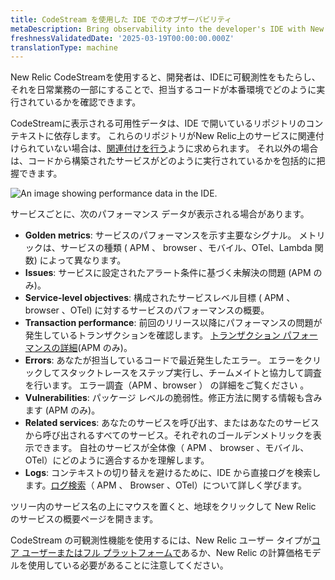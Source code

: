 ```yaml
---
title: CodeStream を使用した IDE でのオブザーバビリティ
metaDescription: Bring observability into the developer's IDE with New Relic CodeStream.
freshnessValidatedDate: '2025-03-19T00:00:00.000Z'
translationType: machine
---
```


New Relic CodeStreamを使用すると、開発者は、IDEに可観測性をもたらし、それを日常業務の一部にすることで、担当するコードが本番環境でどのように実行されているかを確認できます。

CodeStreamに表示される可用性データは、IDE で開いているリポジトリのコンテキストに依存します。 これらのリポジトリがNew Relic上のサービスに関連付けられていない場合は、[関連付けを行う](/docs/codestream/observability/repo-association)ように求められます。 それ以外の場合は、コードから構築されたサービスがどのように実行されているかを包括的に把握できます。

<img title="Performance data for your services" alt="An image showing performance data in the IDE." src="/images/codestream_screenshot-crop_o11y.webp" />

サービスごとに、次のパフォーマンス データが表示される場合があります。

* <DNT>**Golden metrics**</DNT>: サービスのパフォーマンスを示す主要なシグナル。 メトリックは、サービスの種類 ( APM 、 browser 、モバイル、OTel、Lambda 関数) によって異なります。
* <DNT>**Issues**</DNT>: サービスに設定されたアラート条件に基づく未解決の問題 (APM のみ)。
* <DNT>**Service-level objectives**</DNT>: 構成されたサービスレベル目標 ( APM 、 browser 、OTel) に対するサービスのパフォーマンスの概要。
* <DNT>**Transaction performance**</DNT>: 前回のリリース以降にパフォーマンスの問題が発生しているトランザクションを確認します。 [トランザクション パフォーマンスの詳細](/docs/codestream/observability/transactions)(APM のみ)。
* <DNT>**Errors**</DNT>: あなたが担当しているコードで最近発生したエラー。 エラーをクリックしてスタックトレースをステップ実行し、チームメイトと協力して調査を行います。 [](/docs/codestream/observability/error-investigation)エラー調査（APM 、browser ） の詳細をご覧ください 。
* <DNT>**Vulnerabilities**</DNT>: パッケージ レベルの脆弱性。修正方法に関する情報も含みます (APM のみ)。
* <DNT>**Related services**</DNT>: あなたのサービスを呼び出す、またはあなたのサービスから呼び出されるすべてのサービス。それぞれのゴールデンメトリックを表示できます。 自社のサービスが全体像（ APM 、 browser 、モバイル、OTel）にどのように適合するかを理解します。
* <DNT>**Logs**</DNT>: コンテキストの切り替えを避けるために、IDE から直接ログを検索します。[ログ検索](/docs/codestream/observability/log-search)（ APM 、 Browser 、OTel）について詳しく学びます。

ツリー内のサービス名の上にマウスを置くと、地球をクリックして New Relic のサービスの概要ページを開きます。

CodeStream の可観測性機能を使用するには、New Relic ユーザー タイプが[コア ユーザーまたはフル プラットフォームで](/docs/accounts/accounts-billing/new-relic-one-user-management/user-type/#user-type-capabilities)あるか、New Relic の計算価格モデルを使用している必要があることに注意してください。